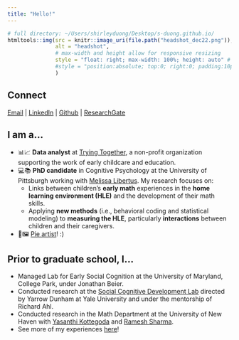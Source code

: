 ```yaml
---
title: "Hello!"
---
```


```r
# full directory: ~/Users/shirleyduong/Desktop/s-duong.github.io/
htmltools::img(src = knitr::image_uri(file.path("headshot_dec22.png")), # file
               alt = "headshot", 
               # max-width and height allow for responsive resizing
               style = "float: right; max-width: 100%; height: auto" # css
               #style = "position:absolute; top:0; right:0; padding:10px;" # css
               )
```

## Connect

<!-- Would love for these to be icons and text! -->

[Email](mailto:shirleyduong5@gmail.com) \| [LinkedIn](https://www.linkedin.com/in/duongshirley/) \| [Github](https://github.com/s-duong) \| [ResearchGate](https://www.researchgate.net/profile/Shirley-Duong)

## I am a...

-   📊📈 **Data analyst** at [Trying Together](https://tryingtogether.org/), a non-profit organization supporting the work of early childcare and education.
-   💻📚 **PhD candidate** in Cognitive Psychology at the University of Pittsburgh working with [Melissa Libertus](https://www.lrdc.pitt.edu/people/researcher-detail.cshtml?id=530). My research focuses on:
    -   Links between children's **early math** experiences in the **home learning environment (HLE)** and the development of their math skills.
    -   Applying **new methods** (i.e., behavioral coding and statistical modeling) to **measuring the HLE**, particularly **interactions** between children and their caregivers.
-   🥧🖼 [Pie artist](https://s-duong.github.io/art.html)! :)

## Prior to graduate school, I...

-   Managed Lab for Early Social Cognition at the University of Maryland, College Park, under Jonathan Beier.
-   Conducted research at the [Social Cognitive Development Lab](http://www.socialcogdev.com/) directed by Yarrow Dunham at Yale University and under the mentorship of Richard Ahl.
-   Conducted research in the Math Department at the University of New Haven with [Yasanthi Kottegoda](https://www.newhaven.edu/faculty-staff-profiles/yasanthi-kottegoda.php) and [Ramesh Sharma](https://www.newhaven.edu/faculty-staff-profiles/ramesh-sharma.php).
-   See more of my experiences [here](https://s-duong.github.io/experience.html)!
